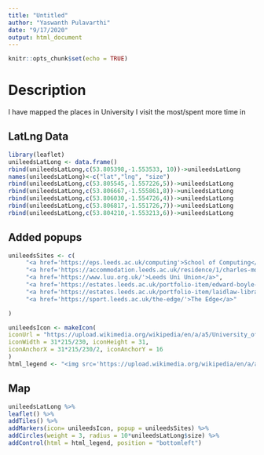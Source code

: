 ```yaml
---
title: "Untitled"
author: "Yaswanth Pulavarthi"
date: "9/17/2020"
output: html_document
---
```



```r
knitr::opts_chunk$set(echo = TRUE)
```
# Description
I have mapped the places in University I visit the most/spent more time in


## LatLng Data 

```r
library(leaflet)
unileedsLatLong <- data.frame()
rbind(unileedsLatLong,c(53.805398,-1.553533, 10))->unileedsLatLong
names(unileedsLatLong)<-c("lat","lng", "size")
rbind(unileedsLatLong,c(53.805545,-1.557226,5))->unileedsLatLong
rbind(unileedsLatLong,c(53.806667,-1.555861,8))->unileedsLatLong
rbind(unileedsLatLong,c(53.806030,-1.554726,4))->unileedsLatLong
rbind(unileedsLatLong,c(53.806817,-1.551726,7))->unileedsLatLong
rbind(unileedsLatLong,c(53.804210,-1.553213,6))->unileedsLatLong

```

## Added popups

```r
unileedsSites <- c(
     "<a href='https://eps.leeds.ac.uk/computing'>School of Computing</a>",
     "<a href='https://accommodation.leeds.ac.uk/residence/1/charles-morris-hall'>Charles Morris Hall</a>",
     "<a href='https://www.luu.org.uk/'>Leeds Uni Union</a>",
     "<a href='https://estates.leeds.ac.uk/portfolio-item/edward-boyle-library/'>Edward Boyle Library</a>",
     "<a href='https://estates.leeds.ac.uk/portfolio-item/laidlaw-library/'>Laidlaw Library</a>",
     "<a href='https://sport.leeds.ac.uk/the-edge/'>The Edge</a>"

)
```

```r
unileedsIcon <- makeIcon(
iconUrl = "https://upload.wikimedia.org/wikipedia/en/a/a5/University_of_Leeds_crest.svg",
iconWidth = 31*215/230, iconHeight = 31,
iconAnchorX = 31*215/230/2, iconAnchorY = 16
)
html_legend <- "<img src='https://upload.wikimedia.org/wikipedia/en/a/a5/University_of_Leeds_crest.svg' ,width=48, height=48>Unileeds<br/>"


```

## Map

```r
unileedsLatLong %>%
leaflet() %>%
addTiles() %>%
addMarkers(icon= unileedsIcon, popup = unileedsSites) %>%
addCircles(weight = 3, radius = 10*unileedsLatLong$size) %>%
addControl(html = html_legend, position = "bottomleft")

```


